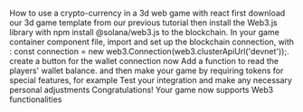 
<Meta title="Tutorials/One Minute/UseCryptoInGame" />

How to use a crypto-currency in a 3d web game with react 
first download our 3d game template from our previous tutorial
then install the Web3.js library with npm install @solana/web3.js to the blockchain.
In your game container component file, import and set up the blockchain connection, with : const connection = new web3.Connection(web3.clusterApiUrl('devnet'));.
create a button for the wallet connection
now Add a function to read the players' wallet balance.
and then make your game by requiring tokens for special features, for example
Test your integration and make any necessary personal adjustments
Congratulations! Your game now supports Web3 functionalities
